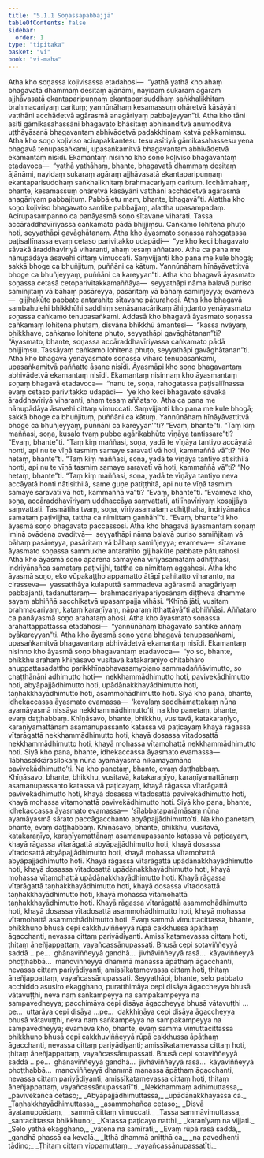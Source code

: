 ```yaml
---
title: "5.1.1 Soṇassapabbajjā"
tableOfContents: false
sidebar:
  order: 1
type: "tipitaka"
basket: "vi"
book: "vi-maha"
---
```



<DynamicBreadcrumb />

<Division number="243" book="vi-maha" bookNo="3" page="267">

<Paragraph number="1130" book="vi-maha">
Atha kho soṇassa koḷivisassa etadahosi—  “yathā yathā kho ahaṃ bhagavatā dhammaṃ desitaṃ ājānāmi, nayidaṃ sukaraṃ agāraṃ ajjhāvasatā ekantaparipuṇṇaṃ ekantaparisuddhaṃ saṅkhalikhitaṃ brahmacariyaṃ carituṃ; yannūnāhaṃ kesamassuṃ ohāretvā kāsāyāni vatthāni acchādetvā agārasmā anagāriyaṃ pabbajeyyan”ti. Atha kho tāni asīti gāmikasahassāni bhagavato bhāsitaṃ abhinanditvā anumoditvā uṭṭhāyāsanā bhagavantaṃ abhivādetvā padakkhiṇaṃ katvā pakkamiṃsu. Atha kho soṇo koḷiviso acirapakkantesu tesu asītiyā gāmikasahassesu yena bhagavā tenupasaṅkami, upasaṅkamitvā bhagavantaṃ abhivādetvā ekamantaṃ nisīdi. Ekamantaṃ nisinno kho soṇo koḷiviso bhagavantaṃ etadavoca—  “yathā yathāhaṃ, bhante, bhagavatā dhammaṃ desitaṃ ājānāmi, nayidaṃ sukaraṃ agāraṃ ajjhāvasatā ekantaparipuṇṇaṃ ekantaparisuddhaṃ saṅkhalikhitaṃ brahmacariyaṃ carituṃ. Icchāmahaṃ, bhante, kesamassuṃ ohāretvā kāsāyāni vatthāni acchādetvā agārasmā anagāriyaṃ pabbajituṃ. Pabbājetu maṃ, bhante, bhagavā”ti. Alattha kho soṇo koḷiviso bhagavato santike pabbajjaṃ, alattha upasampadaṃ. Acirupasampanno ca panāyasmā soṇo sītavane viharati. Tassa accāraddhavīriyassa caṅkamato pādā bhijjiṃsu. Caṅkamo lohitena phuṭo hoti, seyyathāpi gavāghātanaṃ. Atha kho āyasmato soṇassa rahogatassa paṭisallīnassa evaṃ cetaso parivitakko udapādi—  “ye kho keci bhagavato sāvakā āraddhavīriyā viharanti, ahaṃ tesaṃ aññataro. Atha ca pana me nānupādāya āsavehi cittaṃ vimuccati. Saṃvijjanti kho pana me kule bhogā; sakkā bhoge ca bhuñjituṃ, puññāni ca kātuṃ. Yannūnāhaṃ hīnāyāvattitvā bhoge ca bhuñjeyyaṃ, puññāni ca kareyyan”ti. Atha kho bhagavā āyasmato soṇassa cetasā cetoparivitakkamaññāya—  seyyathāpi nāma balavā puriso samiñjitaṃ vā bāhaṃ pasāreyya, pasāritaṃ vā bāhaṃ samiñjeyya; evameva—  gijjhakūṭe pabbate antarahito sītavane pāturahosi.
</Paragraph>

<Paragraph number="1131" book="vi-maha">
Atha kho bhagavā sambahulehi bhikkhūhi saddhiṃ senāsanacārikaṃ āhiṇḍanto yenāyasmato soṇassa caṅkamo tenupasaṅkami. Addasā kho bhagavā āyasmato soṇassa caṅkamaṃ lohitena phuṭaṃ, disvāna bhikkhū āmantesi—  “kassa nvāyaṃ, bhikkhave, caṅkamo lohitena phuṭo, seyyathāpi gavāghātanan”ti? “Āyasmato, bhante, soṇassa accāraddhavīriyassa caṅkamato pādā bhijjiṃsu. Tassāyaṃ caṅkamo lohitena phuṭo, seyyathāpi gavāghātanan”ti.
</Paragraph>

<Paragraph number="1132" book="vi-maha">
Atha kho bhagavā yenāyasmato soṇassa vihāro tenupasaṅkami, upasaṅkamitvā paññatte āsane nisīdi. Āyasmāpi kho soṇo bhagavantaṃ abhivādetvā ekamantaṃ nisīdi. Ekamantaṃ nisinnaṃ kho āyasmantaṃ soṇaṃ bhagavā etadavoca—  “nanu te, soṇa, rahogatassa paṭisallīnassa evaṃ cetaso parivitakko udapādi—  ‘ye kho keci bhagavato sāvakā āraddhavīriyā viharanti, ahaṃ tesaṃ aññataro. Atha ca pana me nānupādāya āsavehi cittaṃ vimuccati. Saṃvijjanti kho pana me kule bhogā; sakkā bhoge ca bhuñjituṃ, puññāni ca kātuṃ. Yannūnāhaṃ hīnāyāvattitvā bhoge ca bhuñjeyyaṃ, puññāni ca kareyyan’”ti? “Evaṃ, bhante”ti. “Taṃ kiṃ maññasi, soṇa, kusalo tvaṃ pubbe agārikabhūto vīṇāya tantissare”ti? “Evaṃ, bhante”ti. “Taṃ kiṃ maññasi, soṇa, yadā te vīṇāya tantiyo accāyatā honti, api nu te vīṇā tasmiṃ samaye saravatī vā hoti, kammaññā vā”ti? “No hetaṃ, bhante”ti. “Taṃ kiṃ maññasi, soṇa, yadā te vīṇāya tantiyo atisithilā honti, api nu te vīṇā tasmiṃ samaye saravatī vā hoti, kammaññā vā”ti? “No hetaṃ, bhante”ti. “Taṃ kiṃ maññasi, soṇa, yadā te vīṇāya tantiyo neva accāyatā honti nātisithilā, same guṇe patiṭṭhitā, api nu te vīṇā tasmiṃ samaye saravatī vā hoti, kammaññā vā”ti? “Evaṃ, bhante”ti. “Evameva kho, soṇa, accāraddhavīriyaṃ uddhaccāya saṃvattati, atilīnavīriyaṃ kosajjāya saṃvattati. Tasmātiha tvaṃ, soṇa, vīriyasamataṃ adhiṭṭhaha, indriyānañca samataṃ paṭivijjha, tattha ca nimittaṃ gaṇhāhī”ti. “Evaṃ, bhante”ti kho āyasmā soṇo bhagavato paccassosi. Atha kho bhagavā āyasmantaṃ soṇaṃ iminā ovādena ovaditvā—  seyyathāpi nāma balavā puriso samiñjitaṃ vā bāhaṃ pasāreyya, pasāritaṃ vā bāhaṃ samiñjeyya; evameva—  sītavane āyasmato soṇassa sammukhe antarahito gijjhakūṭe pabbate pāturahosi.
</Paragraph>

<Paragraph number="1133" book="vi-maha">
Atha kho āyasmā soṇo aparena samayena vīriyasamataṃ adhiṭṭhāsi, indriyānañca samataṃ paṭivijjhi, tattha ca nimittaṃ aggahesi. Atha kho āyasmā soṇo, eko vūpakaṭṭho appamatto ātāpī pahitatto viharanto, na cirasseva—  yassatthāya kulaputtā sammadeva agārasmā anagāriyaṃ pabbajanti, tadanuttaraṃ—  brahmacariyapariyosānaṃ diṭṭheva dhamme sayaṃ abhiññā sacchikatvā upasampajja vihāsi. “Khīṇā jāti, vusitaṃ brahmacariyaṃ, kataṃ karaṇīyaṃ, nāparaṃ itthattāyā”ti abhiññāsi. Aññataro ca panāyasmā soṇo arahataṃ ahosi.
</Paragraph>

</Division>
<Division number="244" book="vi-maha" bookNo="3" page="269">

<Paragraph number="1134" book="vi-maha">
Atha kho āyasmato soṇassa arahattappattassa etadahosi—  “yannūnāhaṃ bhagavato santike aññaṃ byākareyyan”ti. Atha kho āyasmā soṇo yena bhagavā tenupasaṅkami, upasaṅkamitvā bhagavantaṃ abhivādetvā ekamantaṃ nisīdi. Ekamantaṃ nisinno kho āyasmā soṇo bhagavantaṃ etadavoca—  “yo so, bhante, bhikkhu arahaṃ khīṇāsavo vusitavā katakaraṇīyo ohitabhāro anuppattasadattho parikkhīṇabhavasaṃyojano sammadaññāvimutto, so chaṭṭhānāni adhimutto hoti—  nekkhammādhimutto hoti, pavivekādhimutto hoti, abyāpajjādhimutto hoti, upādānakkhayādhimutto hoti, taṇhakkhayādhimutto hoti, asammohādhimutto hoti.
</Paragraph>

<Paragraph number="1135" book="vi-maha">
Siyā kho pana, bhante, idhekaccassa āyasmato evamassa—  ‘kevalaṃ saddhāmattakaṃ nūna ayamāyasmā nissāya nekkhammādhimutto’ti, na kho panetaṃ, bhante, evaṃ daṭṭhabbaṃ. Khīṇāsavo, bhante, bhikkhu, vusitavā, katakaraṇīyo, karaṇīyamattānaṃ asamanupassanto katassa vā paṭicayaṃ khayā rāgassa vītarāgattā nekkhammādhimutto hoti, khayā dosassa vītadosattā nekkhammādhimutto hoti, khayā mohassa vītamohattā nekkhammādhimutto hoti.
</Paragraph>

<Paragraph number="1136" book="vi-maha">
Siyā kho pana, bhante, idhekaccassa āyasmato evamassa—  ‘lābhasakkārasilokaṃ nūna ayamāyasmā nikāmayamāno pavivekādhimutto’ti. Na kho panetaṃ, bhante, evaṃ daṭṭhabbaṃ. Khīṇāsavo, bhante, bhikkhu, vusitavā, katakaraṇīyo, karaṇīyamattānaṃ asamanupassanto katassa vā paṭicayaṃ, khayā rāgassa vītarāgattā pavivekādhimutto hoti, khayā dosassa vītadosattā pavivekādhimutto hoti, khayā mohassa vītamohattā pavivekādhimutto hoti.
</Paragraph>

<Paragraph number="1137" book="vi-maha">
Siyā kho pana, bhante, idhekaccassa āyasmato evamassa—  ‘sīlabbataparāmāsaṃ nūna ayamāyasmā sārato paccāgacchanto abyāpajjādhimutto’ti. Na kho panetaṃ, bhante, evaṃ daṭṭhabbaṃ. Khīṇāsavo, bhante, bhikkhu, vusitavā, katakaraṇīyo, karaṇīyamattānaṃ asamanupassanto katassa vā paṭicayaṃ, khayā rāgassa vītarāgattā abyāpajjādhimutto hoti, khayā dosassa vītadosattā abyāpajjādhimutto hoti, khayā mohassa vītamohattā abyāpajjādhimutto hoti.
</Paragraph>

<Paragraph number="1138" book="vi-maha">
Khayā rāgassa vītarāgattā upādānakkhayādhimutto hoti, khayā dosassa vītadosattā upādānakkhayādhimutto hoti, khayā mohassa vītamohattā upādānakkhayādhimutto hoti.
</Paragraph>

<Paragraph number="1139" book="vi-maha">
Khayā rāgassa vītarāgattā taṇhakkhayādhimutto hoti, khayā dosassa vītadosattā taṇhakkhayādhimutto hoti, khayā mohassa vītamohattā taṇhakkhayādhimutto hoti.
</Paragraph>

<Paragraph number="1140" book="vi-maha">
Khayā rāgassa vītarāgattā asammohādhimutto hoti, khayā dosassa vītadosattā asammohādhimutto hoti, khayā mohassa vītamohattā asammohādhimutto hoti.
</Paragraph>

<Paragraph number="1141" book="vi-maha">
Evaṃ sammā vimuttacittassa, bhante, bhikkhuno bhusā cepi cakkhuviññeyyā rūpā cakkhussa āpāthaṃ āgacchanti, nevassa cittaṃ pariyādiyanti. Amissīkatamevassa cittaṃ hoti, ṭhitaṃ āneñjappattaṃ, vayañcassānupassati. Bhusā cepi sotaviññeyyā saddā …pe…  ghānaviññeyyā gandhā…  jivhāviññeyyā rasā…  kāyaviññeyyā phoṭṭhabbā…  manoviññeyyā dhammā manassa āpāthaṃ āgacchanti, nevassa cittaṃ pariyādiyanti; amissīkatamevassa cittaṃ hoti, ṭhitaṃ āneñjappattaṃ, vayañcassānupassati. Seyyathāpi, bhante, selo pabbato acchiddo asusiro ekagghano, puratthimāya cepi disāya āgaccheyya bhusā vātavuṭṭhi, neva naṃ saṅkampeyya na sampakampeyya na sampavedheyya; pacchimāya cepi disāya āgaccheyya bhusā vātavuṭṭhi …pe…  uttarāya cepi disāya …pe…  dakkhiṇāya cepi disāya āgaccheyya bhusā vātavuṭṭhi, neva naṃ saṅkampeyya na sampakampeyya na sampavedheyya; evameva kho, bhante, evaṃ sammā vimuttacittassa bhikkhuno bhusā cepi cakkhuviññeyyā rūpā cakkhussa āpāthaṃ āgacchanti, nevassa cittaṃ pariyādiyanti; amissīkatamevassa cittaṃ hoti, ṭhitaṃ āneñjappattaṃ, vayañcassānupassati. Bhusā cepi sotaviññeyyā saddā …pe…  ghānaviññeyyā gandhā…  jivhāviññeyyā rasā…  kāyaviññeyyā phoṭṭhabbā…  manoviññeyyā dhammā manassa āpāthaṃ āgacchanti, nevassa cittaṃ pariyādiyanti; amissīkatamevassa cittaṃ hoti, ṭhitaṃ āneñjappattaṃ, vayañcassānupassatī”ti.
</Paragraph>

<Paragraph number="1142" type="verses" book="vi-maha">
_Nekkhammaṃ adhimuttassa,_  
_pavivekañca cetaso;_  
_Abyāpajjādhimuttassa,_  
_upādānakkhayassa ca._  

</Paragraph>

<Paragraph number="1143" type="verses" book="vi-maha">
_Taṇhakkhayādhimuttassa,_  
_asammohañca cetaso;_  
_Disvā āyatanuppādaṃ,_  
_sammā cittaṃ vimuccati._  

</Paragraph>

<Paragraph number="1144" type="verses" book="vi-maha">
_Tassa sammāvimuttassa,_  
_santacittassa bhikkhuno;_  
_Katassa paṭicayo natthi,_  
_karaṇīyaṃ na vijjati._  

</Paragraph>

<Paragraph number="1145" type="verses" book="vi-maha">
_Selo yathā ekagghano,_  
_vātena na samīrati;_  
_Evaṃ rūpā rasā saddā,_  
_gandhā phassā ca kevalā._  

</Paragraph>

<Paragraph number="1146" type="verses" book="vi-maha">
_Iṭṭhā dhammā aniṭṭhā ca,_  
_na pavedhenti tādino;_  
_Ṭhitaṃ cittaṃ vippamuttaṃ,_  
_vayañcassānupassatīti._
</Paragraph>
</Division>